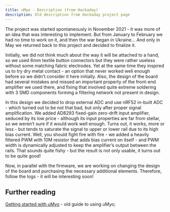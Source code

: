 ```yaml
---
title: uMyo - Description (from Hackaday)
description: Old description from Hackaday project page
---
```


The project was started spontaneously in November 2021 - it was more of an idea that was interesting to implement. But from January to February we had no time to work on it, and then the war began in Ukraine... And only in May we returned back to this project and decided to finalize it.

Initially, we did not think much about the way it will be attached to a hand, so we used 6mm textile button connectors but they were rather useless without some matching fabric electrodes. Yet at the same time they inspired us to try dry metal contact - an option that never worked well enough before so we didn’t consider it here initially. Also, the design of the board had several mistakes and missed an important property of the front-end amplifier we used there, and fixing that involved quite extreme soldering with 3 SMD components forming a filtering network not present in design.

In this design we decided to drop external ADC and use nRF52 in-built ADC - which turned out to be not that bad, but only after proper signal amplification. We added AD8293 fixed-gain zero-drift input amplifier, seduced by its low price - although its input properties are far from stellar, so we weren’t sure if it would work well enough. Turns out, it works, more or less - but tends to saturate the signal to upper or lower rail due to its high bias current. Well, you should fight fire with fire - we added a heavily filtered PWM with 10M resistor that adds bias current on itself - and PWM width is dynamically adjusted to keep the amplifier’s output between the rails. That sounds quite fishy - but the result is not only usable, it turns out to be quite good!

Now, in parallel with the firmware, we are working on changing the design of the board and purchasing the necessary additional elements. Therefore, follow the logs - it will be interesting soon!

## Further reading

[Getting started with uMyo](/guides/umyo-getting-started-hackaday) - old guide to using uMyo;
